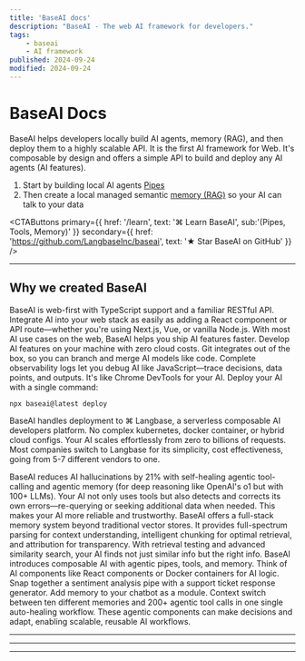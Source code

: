 ```yaml
---
title: 'BaseAI docs'
description: "BaseAI - The web AI framework for developers."
tags:
    - baseai
    - AI framework
published: 2024-09-24
modified: 2024-09-24
---
```


<a href="https://baseai.dev/docs" className="hidden lg:flex h-full w-full items-center justify-center mb-4">
    <BaseAILogo className="w-full" />
</a>

<h1 className="flex flex lg:hidden">BaseAI Docs</h1>

BaseAI helps developers locally build AI agents, memory (RAG), and then deploy them to a highly scalable API. It is the first AI framework for Web. It's composable by design and offers a simple API to build and deploy any AI agents (AI features).

1. Start by building local AI agents [Pipes](/docs/pipe/quickstart)
2. Then create a local managed semantic [memory (RAG)](/docs/memory/quickstart) so your AI can talk to your data


<CTAButtons
    primary={{ href: '/learn', text: '⌘ Learn BaseAI', sub:'(Pipes, Tools, Memory)' }}
    secondary={{ href: 'https://github.com/LangbaseInc/baseai', text: '★ Star BaseAI on GitHub' }}
/>

---

## Why we created BaseAI

<SpoilerAdvanced title="Built for Web Developers" sub="90% AI use-cases are on the web — BaseAI is API, TypeScript, and web first">
BaseAI is web-first with TypeScript support and a familiar RESTful API. Integrate AI into your web stack as easily as adding a React component or API route—whether you're using Next.js, Vue, or vanilla Node.js. With most AI use cases on the web, BaseAI helps you ship AI features faster.
</SpoilerAdvanced>

<SpoilerAdvanced title="Local-First Development" sub="Zero-cost local development, version-control, and complete observability logs">
Develop AI features on your machine with zero cloud costs. Git integrates out of the box, so you can branch and merge AI models like code. Complete observability logs let you debug AI like JavaScript—trace decisions, data points, and outputs. It's like Chrome DevTools for your AI.
</SpoilerAdvanced>

<SpoilerAdvanced title="Deploy to Serverless AI Cloud" sub="Seriously easy to deploy: One command serverless deployment on ⌘ Langbase">
Deploy your AI with a single command:

```shell
npx baseai@latest deploy
```

BaseAI handles deployment to ⌘ Langbase, a serverless composable AI developers platform. No complex kubernetes, docker container, or hybrid cloud configs. Your AI scales effortlessly from zero to billions of requests. Most companies switch to Langbase for its simplicity, cost effectiveness, going from 5-7 different vendors to one.
</SpoilerAdvanced>

<SpoilerAdvanced title="Self-Healing Agentic Tool-Calling" sub="Auto tool calls and result handling with self-healing agents to 21% extra reduced hallucinations">
BaseAI reduces AI hallucinations by 21% with self-healing agentic tool-calling and agentic memory (for deep reasoning like OpenAI's o1 but with 100+ LLMs). Your AI not only uses tools but also detects and corrects its own errors—re-querying or seeking additional data when needed. This makes your AI more reliable and trustworthy.
</SpoilerAdvanced>

<SpoilerAdvanced title="Full-Stack Memory x RAG Vector Store" sub="Vector db's aren't enough, full-spectrum parsing, chunking, attributes, retrieval testing, and similarity search">
BaseAI offers a full-stack memory system beyond traditional vector stores. It provides full-spectrum parsing for context understanding, intelligent chunking for optimal retrieval, and attribution for transparency. With retrieval testing and advanced similarity search, your AI finds not just similar info but the right info.
</SpoilerAdvanced>

<SpoilerAdvanced title="Composable AI: Agentic ( Pipes | Tools | Memory )" sub="Like React components or Docker containers, AI pipes are composable agents of AI automation workflows">
BaseAI introduces composable AI with agentic pipes, tools, and memory. Think of AI components like React components or Docker containers for AI logic. Snap together a sentiment analysis pipe with a support ticket response generator. Add memory to your chatbot as a module. Context switch between ten different memories and 200+ agentic tool calls in one single auto-healing workflow. These agentic components can make decisions and adapt, enabling scalable, reusable AI workflows.
</SpoilerAdvanced>

---

<ProductsTable />

---

<Guides />

---
